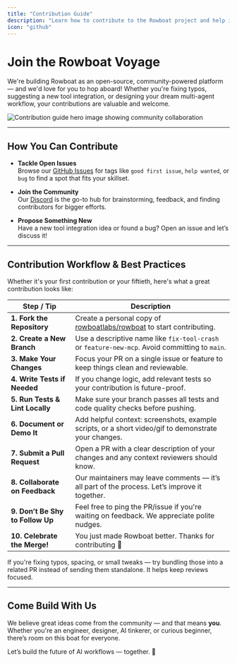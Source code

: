 ```yaml
---
title: "Contribution Guide"
description: "Learn how to contribute to the Rowboat project and help improve our platform."
icon: "github"
---
```


# Join the Rowboat Voyage

We're building Rowboat as an open-source, community-powered platform — and we'd love for you to hop aboard! Whether you're fixing typos, suggesting a new tool integration, or designing your dream multi-agent workflow, your contributions are valuable and welcome.

<Frame>
  <img src="/docs/img/contribution-guide-hero.png" className="w-full max-w-[600px] rounded-xl" alt="Contribution guide hero image showing community collaboration" />
</Frame>

---

## How You Can Contribute


- **Tackle Open Issues**  
  Browse our [GitHub Issues](https://github.com/rowboatlabs/rowboat/issues) for tags like `good first issue`, `help wanted`, or `bug` to find a spot that fits your skillset.

- **Join the Community**  
  Our [Discord](https://discord.gg/rxB8pzHxaS) is the go-to hub for brainstorming, feedback, and finding contributors for bigger efforts.

- **Propose Something New**  
  Have a new tool integration idea or found a bug? Open an issue and let’s discuss it!


---

## Contribution Workflow & Best Practices

Whether it's your first contribution or your fiftieth, here's what a great contribution looks like:

| Step / Tip                     | Description                                                                                   |
|-------------------------------|-----------------------------------------------------------------------------------------------|
| **1. Fork the Repository**     | Create a personal copy of [rowboatlabs/rowboat](https://github.com/rowboatlabs/rowboat) to start contributing. |
| **2. Create a New Branch**     | Use a descriptive name like `fix-tool-crash` or `feature-new-mcp`. Avoid committing to `main`. |
| **3. Make Your Changes**       | Focus your PR on a single issue or feature to keep things clean and reviewable.               |
| **4. Write Tests if Needed**   | If you change logic, add relevant tests so your contribution is future-proof.                |
| **5. Run Tests & Lint Locally**| Make sure your branch passes all tests and code quality checks before pushing.                |
| **6. Document or Demo It**     | Add helpful context: screenshots, example scripts, or a short video/gif to demonstrate your changes. |
| **7. Submit a Pull Request**   | Open a PR with a clear description of your changes and any context reviewers should know.           |
| **8. Collaborate on Feedback** | Our maintainers may leave comments — it’s all part of the process. Let’s improve it together. |
| **9. Don’t Be Shy to Follow Up** | Feel free to ping the PR/issue if you're waiting on feedback. We appreciate polite nudges.  |
| **10. Celebrate the Merge!**   | You just made Rowboat better. Thanks for contributing 🚀                                      |

<Tip>If you're fixing typos, spacing, or small tweaks — try bundling those into a related PR instead of sending them standalone. It helps keep reviews focused. </Tip>



---

## Come Build With Us

We believe great ideas come from the community — and that means **you**. Whether you're an engineer, designer, AI tinkerer, or curious beginner, there’s room on this boat for everyone.

Let’s build the future of AI workflows — together. 🫶
